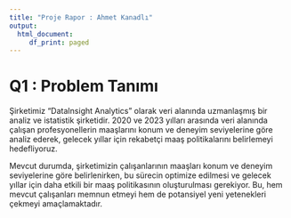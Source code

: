 ```yaml
---
title: "Proje Rapor : Ahmet Kanadlı"
output:
  html_document:
     df_print: paged
---
```


# Q1 : Problem Tanımı

Şirketimiz "DataInsight Analytics" olarak veri alanında uzmanlaşmış bir analiz ve istatistik şirketidir. 2020 ve 2023 yılları arasında veri alanında çalışan profesyonellerin maaşlarını konum ve deneyim seviyelerine göre analiz ederek, gelecek yıllar için rekabetçi maaş politikalarını belirlemeyi hedefliyoruz. 

Mevcut durumda, şirketimizin çalışanlarının maaşları konum ve deneyim seviyelerine göre belirlenirken, bu sürecin optimize edilmesi ve gelecek yıllar için daha etkili bir maaş politikasının oluşturulması gerekiyor. Bu, hem mevcut çalışanları memnun etmeyi hem de potansiyel yeni yetenekleri çekmeyi amaçlamaktadır.
